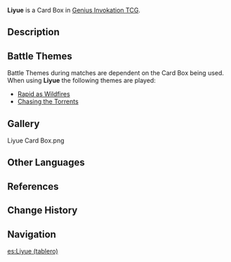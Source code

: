 {{About|the Card Box|the region|Liyue}}
{{Item Infobox
|title        = Liyue
|id           = 339501
|image        = Item Liyue Card Box.png
|type         = Card Boxes
|quality      = 3
|description  = A small table used as an arena in [[Genius Invokation TCG]] matches. It normally resembles an elevated box a bit more. Some players will place their [[Casket of Tomes]] inside to better carry both around, and once opened up, the various exquisitely built arenas of differing types and styles are then revealed as stages for the duels to come.
|source1      = [[Player Level]] 3 Reward
}}
'''Liyue''' is a Card Box in [[Genius Invokation TCG]].

==Description==
{{Description|As eternal as the moon, as long-lasting as the rising sun.<br />By earth and hill and bedrock shall all things prosper.|Deck Design Settings Menu}}

==Battle Themes==
Battle Themes during matches are dependent on the Card Box being used. When using '''Liyue''' the following themes are played:
* [[Rapid as Wildfires]]
* [[Chasing the Torrents]]

==Gallery==
<gallery>
Liyue Card Box.png
</gallery>

==Other Languages==
{{Transclude|Liyue|Other Languages}}

==References==
{{Reflist}}

==Change History==
{{Change History|3.3}}

==Navigation==
{{Genius Invokation TCG Navbox|Card Accessory}}

[[es:Liyue (tablero)]]
